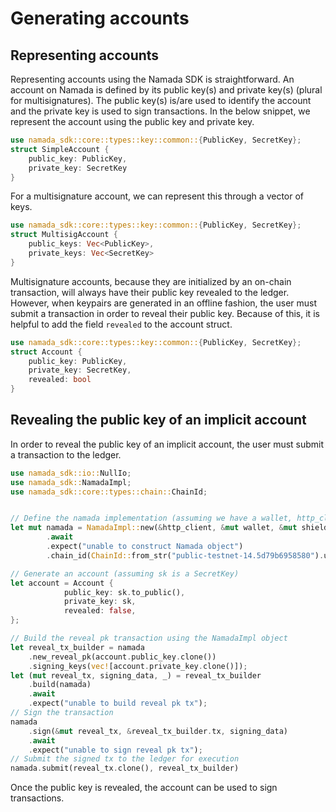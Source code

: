 # Generating accounts

## Representing accounts
Representing accounts using the Namada SDK is straightforward. An account on Namada is defined by its public key(s) and private key(s) (plural for multisignatures). The public key(s) is/are used to identify the account and the private key is used to sign transactions. In the below snippet, we represent the account using the public key and private key.

```rust
use namada_sdk::core::types::key::common::{PublicKey, SecretKey};
struct SimpleAccount {
    public_key: PublicKey,
    private_key: SecretKey
}
```

For a multisignature account, we can represent this through a vector of keys.

```rust
use namada_sdk::core::types::key::common::{PublicKey, SecretKey};
struct MultisigAccount {
    public_keys: Vec<PublicKey>,
    private_keys: Vec<SecretKey>
}
```

Multisignature accounts, because they are initialized by an on-chain transaction, will always have their public key revealed to the ledger. However, when keypairs are generated in an offline fashion, the user must submit a transaction in order to reveal their public key. Because of this, it is helpful to add the field `revealed` to the account struct.

```rust
use namada_sdk::core::types::key::common::{PublicKey, SecretKey};
struct Account {
    public_key: PublicKey,
    private_key: SecretKey,
    revealed: bool
}
```

## Revealing the public key of an implicit account

In order to reveal the public key of an implicit account, the user must submit a transaction to the ledger.

```rust
use namada_sdk::io::NullIo;
use namada_sdk::NamadaImpl;
use namada_sdk::core::types::chain::ChainId;


// Define the namada implementation (assuming we have a wallet, http_client, and shielded_ctx)
let mut namada = NamadaImpl::new(&http_client, &mut wallet, &mut shielded_ctx, &NullIo)
        .await
        .expect("unable to construct Namada object")
        .chain_id(ChainId::from_str("public-testnet-14.5d79b6958580").unwrap());

// Generate an account (assuming sk is a SecretKey)
let account = Account {
            public_key: sk.to_public(),
            private_key: sk,
            revealed: false,
};

// Build the reveal pk transaction using the NamadaImpl object
let reveal_tx_builder = namada
    .new_reveal_pk(account.public_key.clone())
    .signing_keys(vec![account.private_key.clone()]);
let (mut reveal_tx, signing_data, _) = reveal_tx_builder
    .build(namada)
    .await
    .expect("unable to build reveal pk tx");
// Sign the transaction
namada
    .sign(&mut reveal_tx, &reveal_tx_builder.tx, signing_data)
    .await
    .expect("unable to sign reveal pk tx");
// Submit the signed tx to the ledger for execution
namada.submit(reveal_tx.clone(), reveal_tx_builder)
```

Once the public key is revealed, the account can be used to sign transactions.
